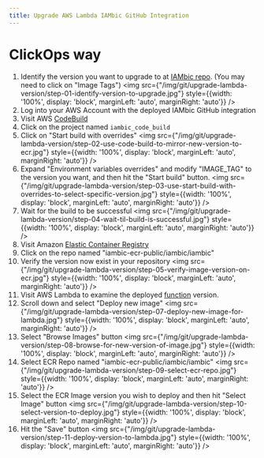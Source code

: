 ```yaml
---
title: Upgrade AWS Lambda IAMbic GitHub Integration
---
```


# ClickOps way

1. Identify the version you want to upgrade to at [IAMbic repo](https://gallery.ecr.aws/iambic/iambic). (You may need to click on "Image Tags")
<img src={"/img/git/upgrade-lambda-version/step-01-identify-version-to-upgrade.jpg"} style={{width: '100%', display: 'block', marginLeft: 'auto', marginRight: 'auto'}} />
1. Log into your AWS Account with the deployed IAMbic GitHub integration
1. Visit AWS [CodeBuild](https://us-east-1.console.aws.amazon.com/codesuite/codebuild/projects?region=us-east-1)
1. Click on the project named `iambic_code_build`
1. Click on "Start build with overrides"
<img src={"/img/git/upgrade-lambda-version/step-02-use-code-build-to-mirror-new-version-to-ecr.jpg"} style={{width: '100%', display: 'block', marginLeft: 'auto', marginRight: 'auto'}} />
1. Expand "Environment variables overrides" and modify "IMAGE_TAG" to the version you want, and then hit the "Start build" button.
<img src={"/img/git/upgrade-lambda-version/step-03-use-start-build-with-overrides-to-select-specific-version.jpg"} style={{width: '100%', display: 'block', marginLeft: 'auto', marginRight: 'auto'}} />
1. Wait for the build to be successful
<img src={"/img/git/upgrade-lambda-version/step-04-wait-til-build-is-successful.jpg"} style={{width: '100%', display: 'block', marginLeft: 'auto', marginRight: 'auto'}} />
1. Visit Amazon [Elastic Container Registry](https://us-east-1.console.aws.amazon.com/ecr/repositories?region=us-east-1)
1. Click on the repo named "iambic-ecr-public/iambic/iambic"
1. Verify the version now exist in your repository
<img src={"/img/git/upgrade-lambda-version/step-05-verify-image-version-on-ecr.jpg"} style={{width: '100%', display: 'block', marginLeft: 'auto', marginRight: 'auto'}} />
1. Visit AWS Lambda to examine the deployed [function](https://us-east-1.console.aws.amazon.com/lambda/home?region=us-east-1#/functions/iambic_github_app_webhook?tab=code) version.
1. Scroll down and select "Deploy new image"
<img src={"/img/git/upgrade-lambda-version/step-07-deploy-new-image-for-lambda.jpg"} style={{width: '100%', display: 'block', marginLeft: 'auto', marginRight: 'auto'}} />
1. Select "Browse Images" button
<img src={"/img/git/upgrade-lambda-version/step-08-browse-for-new-version-of-image.jpg"} style={{width: '100%', display: 'block', marginLeft: 'auto', marginRight: 'auto'}} />
1. Select ECR Repo named "iambic-ecr-public/iambic/iambic"
<img src={"/img/git/upgrade-lambda-version/step-09-select-ecr-repo.jpg"} style={{width: '100%', display: 'block', marginLeft: 'auto', marginRight: 'auto'}} />
1. Select the ECR Image version you wish to deploy and then hit "Select Image" button
<img src={"/img/git/upgrade-lambda-version/step-10-select-version-to-deploy.jpg"} style={{width: '100%', display: 'block', marginLeft: 'auto', marginRight: 'auto'}} />
1. Hit the "Save" button
<img src={"/img/git/upgrade-lambda-version/step-11-deploy-version-to-lambda.jpg"} style={{width: '100%', display: 'block', marginLeft: 'auto', marginRight: 'auto'}} />
